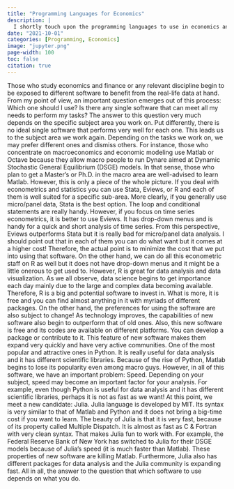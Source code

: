 ```yaml
---
title: "Programming Languages for Economics"
description: |
  I shortly touch upon the programming languages to use in economics and finance
date: "2021-10-01"
categories: [Programming, Economics]
image: "jupyter.png"
page-width: 100
toc: false
citation: true
---
```


Those who study economics and finance or any relevant discipline begin to be exposed to different software to benefit from the real-life data at hand. From my point of view, an important question emerges out of this process: Which one should I use? Is there any single software that can meet all my needs to perform my tasks? The answer to this question very much depends on the specific subject area you work on. Put differently, there is no ideal single software that performs very well for each one. This leads us to the subject area we work again. Depending on the tasks we work on, we may prefer different ones and dismiss others. For instance, those who concentrate on macroeconomics and economic modeling use Matlab or Octave because they allow macro people to run Dynare aimed at Dynamic Stochastic General Equilibrium (DSGE) models. In that sense, those who plan to get a Master’s or Ph.D. in the macro area are well-advised to learn Matlab. However, this is only a piece of the whole picture. If you deal with econometrics and statistics you can use Stata, Eviews, or R and each of them is well suited for a specific sub-area. More clearly, if you generally use micro/panel data, Stata is the best option. The loop and conditional statements are really handy. However, if you focus on time series econometrics, it is better to use Eviews. It has drop-down menus and is handy for a quick and short analysis of time series. From this perspective, Eviews outperforms Stata but it is really bad for micro/panel data analysis. I should point out that in each of them you can do what want but it comes at a higher cost! Therefore, the actual point is to minimize the cost that we put into using that software. On the other hand, we can do all this econometric staff on R as well but it does not have drop-down menus and it might be a little onerous to get used to. However, R is great for data analysis and data visualization. As we all observe, data science begins to get importance each day mainly due to the large and complex data becoming available. Therefore, R is a big and potential software to invest in. What is more, it is free and you can find almost anything in it with myriads of different packages.
On the other hand, the preferences for using the software are also subject to change! As technology improves, the capabilities of new software also begin to outperform that of old ones. Also, this new software is free and its codes are available on different platforms. You can develop a package or contribute to it. This feature of new software makes them expand very quickly and have very active communities. One of the most popular and attractive ones in Python. It is really useful for data analysis and it has different scientific libraries. Because of the rise of Python, Matlab begins to lose its popularity even among macro guys.
However, in all of this software, we have an important problem: Speed. Depending on your subject, speed may become an important factor for your analysis. For example, even though Python is useful for data analysis and it has different scientific libraries, perhaps it is not as fast as we want! At this point, we meet a new candidate: Julia. Julia language is developed by MIT. Its syntax is very similar to that of Matlab and Python and it does not bring a big-time cost if you want to learn. The beauty of Julia is that it is very fast, because of its property called Multiple Dispatch. It is almost as fast as C & Fortran with very clean syntax. That makes Julia fun to work with. For example, the Federal Reserve Bank of New York has switched to Julia for their DSGE models because of Julia’s speed (it is much faster than Matlab). These properties of new software are killing Matlab. Furthermore, Julia also has different packages for data analysis and the Julia community is expanding fast. All in all, the answer to the question that which software to use depends on what you do.
